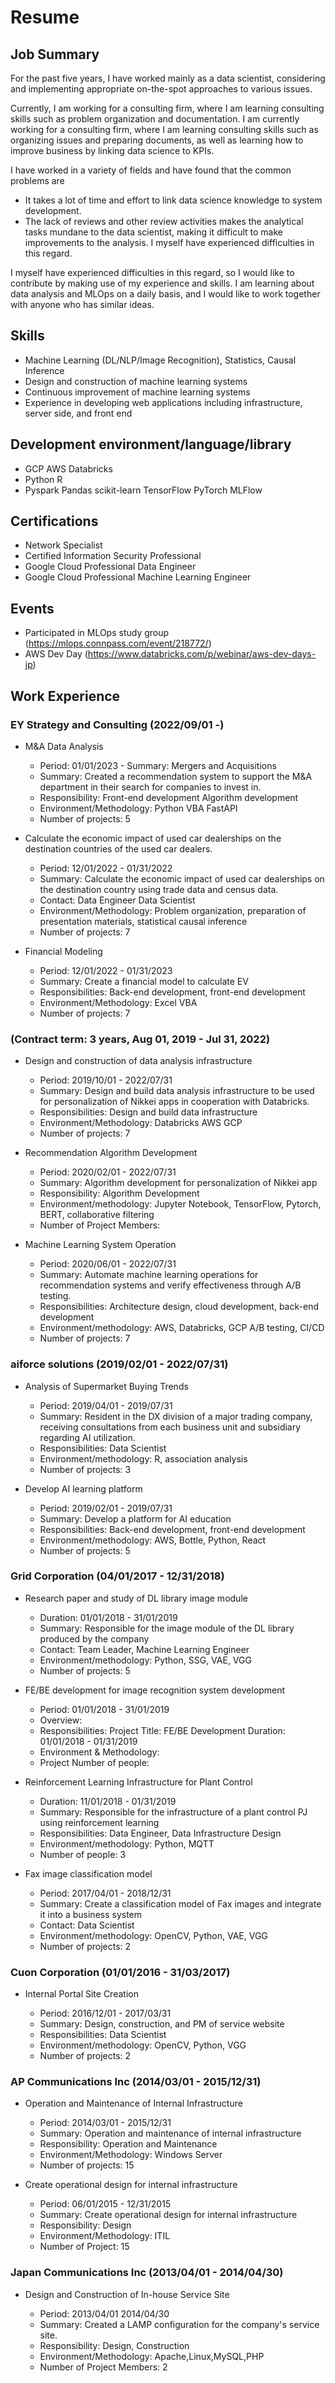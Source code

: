 
<br></br>
<Downloads></Downloads>
# Resume

## Job Summary

For the past five years, I have worked mainly as a data scientist, considering and implementing appropriate on-the-spot approaches to various issues.

Currently, I am working for a consulting firm, where I am learning consulting skills such as problem organization and documentation.
I am currently working for a consulting firm, where I am learning consulting skills such as organizing issues and preparing documents, as well as learning how to improve business by linking data science to KPIs.

I have worked in a variety of fields and have found that the common problems are

- It takes a lot of time and effort to link data science knowledge to system development.
- The lack of reviews and other review activities makes the analytical tasks mundane to the data scientist, making it difficult to make improvements to the analysis.
  I myself have experienced difficulties in this regard.

I myself have experienced difficulties in this regard, so I would like to contribute by making use of my experience and skills.
I am learning about data analysis and MLOps on a daily basis, and I would like to work together with anyone who has similar ideas.

## Skills

- Machine Learning (DL/NLP/Image Recognition), Statistics, Causal Inference
- Design and construction of machine learning systems
- Continuous improvement of machine learning systems
- Experience in developing web applications including infrastructure, server side, and front end

## Development environment/language/library

- GCP AWS Databricks
- Python R
- Pyspark Pandas scikit-learn TensorFlow PyTorch MLFlow

## Certifications

- Network Specialist
- Certified Information Security Professional
- Google Cloud Professional Data Engineer
- Google Cloud Professional Machine Learning Engineer

## Events

- Participated in MLOps study group (https://mlops.connpass.com/event/218772/)
- AWS Dev Day (https://www.databricks.com/p/webinar/aws-dev-days-jp)

## Work Experience

### EY Strategy and Consulting (2022/09/01 -)

- M&A Data Analysis

  - Period: 01/01/2023 - Summary: Mergers and Acquisitions
  - Summary: Created a recommendation system to support the M&A department in their search for companies to invest in.
  - Responsibility: Front-end development Algorithm development
  - Environment/Methodology: Python VBA FastAPI
  - Number of projects: 5

- Calculate the economic impact of used car dealerships on the destination countries of the used car dealers.

  - Period: 12/01/2022 - 01/31/2022
  - Summary: Calculate the economic impact of used car dealerships on the destination country using trade data and census data.
  - Contact: Data Engineer Data Scientist
  - Environment/Methodology: Problem organization, preparation of presentation materials, statistical causal inference
  - Number of projects: 7

- Financial Modeling

  - Period: 12/01/2022 - 01/31/2023
  - Summary: Create a financial model to calculate EV
  - Responsibilities: Back-end development, front-end development
  - Environment/Methodology: Excel VBA
  - Number of projects: 7

### (Contract term: 3 years, Aug 01, 2019 - Jul 31, 2022)

- Design and construction of data analysis infrastructure

  - Period: 2019/10/01 - 2022/07/31
  - Summary: Design and build data analysis infrastructure to be used for personalization of Nikkei apps in cooperation with Databricks.
  - Responsibilities: Design and build data infrastructure
  - Environment/Methodology: Databricks AWS GCP
  - Number of projects: 7

- Recommendation Algorithm Development

  - Period: 2020/02/01 - 2022/07/31
  - Summary: Algorithm development for personalization of Nikkei app
  - Responsibility: Algorithm Development
  - Environment/methodology: Jupyter Notebook, TensorFlow, Pytorch, BERT, collaborative filtering
  - Number of Project Members:

- Machine Learning System Operation

  - Period: 2020/06/01 - 2022/07/31
  - Summary: Automate machine learning operations for recommendation systems and verify effectiveness through A/B testing.
  - Responsibilities: Architecture design, cloud development, back-end development
  - Environment/methodology: AWS, Databricks, GCP A/B testing, CI/CD
  - Number of projects: 7

### aiforce solutions (2019/02/01 - 2022/07/31)

- Analysis of Supermarket Buying Trends

  - Period: 2019/04/01 - 2019/07/31
  - Summary: Resident in the DX division of a major trading company, receiving consultations from each business unit and subsidiary regarding AI utilization.
  - Responsibilities: Data Scientist
  - Environment/methodology: R, association analysis
  - Number of projects: 3

- Develop AI learning platform

  - Period: 2019/02/01 - 2019/07/31
  - Summary: Develop a platform for AI education
  - Responsibilities: Back-end development, front-end development
  - Environment/methodology: AWS, Bottle, Python, React
  - Number of projects: 5

### Grid Corporation (04/01/2017 - 12/31/2018)

- Research paper and study of DL library image module

  - Duration: 01/01/2018 - 31/01/2019
  - Summary: Responsible for the image module of the DL library produced by the company
  - Contact: Team Leader, Machine Learning Engineer
  - Environment/methodology: Python, SSG, VAE, VGG
  - Number of projects: 5

- FE/BE development for image recognition system development

  - Period: 01/01/2018 - 31/01/2019
  - Overview:
  - Responsibilities: Project Title: FE/BE Development Duration: 01/01/2018 - 01/31/2019
  - Environment & Methodology:
  - Project Number of people:

- Reinforcement Learning Infrastructure for Plant Control

  - Duration: 11/01/2018 - 01/31/2019
  - Summary: Responsible for the infrastructure of a plant control PJ using reinforcement learning
  - Responsibilities: Data Engineer, Data Infrastructure Design
  - Environment/methodology: Python, MQTT
  - Number of people: 3

- Fax image classification model

  - Period: 2017/04/01 - 2018/12/31
  - Summary: Create a classification model of Fax images and integrate it into a business system
  - Contact: Data Scientist
  - Environment/methodology: OpenCV, Python, VAE, VGG
  - Number of projects: 2

### Cuon Corporation (01/01/2016 - 31/03/2017)

- Internal Portal Site Creation

  - Period: 2016/12/01 - 2017/03/31
  - Summary: Design, construction, and PM of service website
  - Responsibilities: Data Scientist
  - Environment/methodology: OpenCV, Python, VGG
  - Number of projects: 2

### AP Communications Inc (2014/03/01 - 2015/12/31)

- Operation and Maintenance of Internal Infrastructure

  - Period: 2014/03/01 - 2015/12/31
  - Summary: Operation and maintenance of internal infrastructure
  - Responsibility: Operation and Maintenance
  - Environment/Methodology: Windows Server
  - Number of projects: 15

- Create operational design for internal infrastructure

  - Period: 06/01/2015 - 12/31/2015
  - Summary: Create operational design for internal infrastructure
  - Responsibility: Design
  - Environment/Methodology: ITIL
  - Number of Project: 15

### Japan Communications Inc (2013/04/01 - 2014/04/30)

- Design and Construction of In-house Service Site

  - Period: 2013/04/01 2014/04/30
  - Summary: Created a LAMP configuration for the company's service site.
  - Responsibility: Design, Construction
  - Environment/Methodology: Apache,Linux,MySQL,PHP
  - Number of Project Members: 2